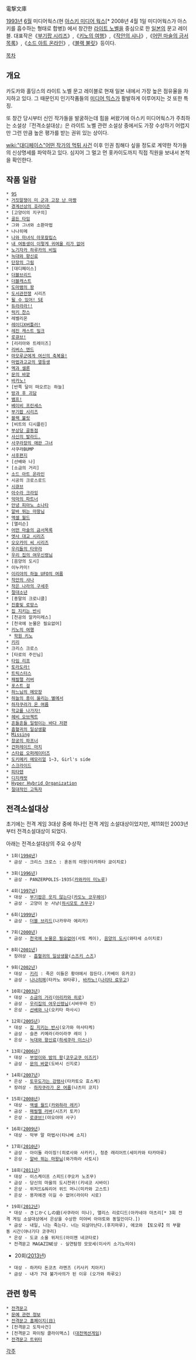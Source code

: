 電撃文庫

[[1993년]] [[6월]] 미디어웍스(현 [[아스키 미디어 웍스]][* 2008년 4월 1일 미디어웍스가 아스키를 흡수하는 형태로 합병]) 에서 창간한 [[라이트 노벨]]을 중심으로 한 [[일본]]의 문고 레이블. 대표작은《[[부기팝 시리즈]]》,《[[키노의 여행]]》,《[[작안의 샤나]]》,《[[어떤 마술의 금서목록]]》,《[[소드 아트 온라인]]》,《[[블랙 불릿]]》등이다.

[[목차]]
== 개요 ==
카도카와 홀딩스의 라이트 노벨 문고 레이블로 현재 일본 내에서 가장 높은 점유율을 차지하고 있다. 그 때문인지 인기작품들의 [[미디어 믹스]]가 활발하게 이루어지는 것 또한 특징. 

또 창간 당시부터 신인 작가들을 발굴하는데 힘을 써왔기에 아스키 미디어웍스가 주최하는 소설상『전격소설대상』은 라이트 노벨 관련 소설상 중에서도 가장 수상하기 어렵지만 그런 만큼 높은 평가를 받는 권위 있는 상이다.

[[wiki:"대디페이스"어떤 작가의 먹튀 사건]] 이후 인권 침해다 싶을 정도로 계약한 작가들의 신상명세를 파악하고 있다. 심지어 그 멀고 먼 홋카이도까지 직접 직원을 보내서 본적을 확인한다.

== 작품 일람 ==
 * [[9S]]
 * [[거짓말쟁이 미 군과 고장 난 마짱]]
 * [[경계선상의 호라이즌]]
 * [고양이의 지구의]
 * [[골든 타임]]
 * 그와 그녀와 소환마법
 * 나나히메
 * [[나와 마녀식 아포칼립스]]
 * [[내 여동생이 이렇게 귀여울 리가 없어]]
 * [[노기자카 하루카의 비밀]]
 * [[늑대와 향신료]]
 * [[단장의 그림]]
 * [대디페이스]
 * [[더블브리드]]
 * [[더블캐스트]]
 * [[도마뱀의 왕]]
 * [[도서관전쟁]] 시리즈
 * [[될 수 있어! SE]]
 * [[듀라라라!!]]
 * [[럭키 찬스]]
 * 레벨리온
 * [[레이디X버틀러!]]
 * [[레진 캐스트 밀크]]
 * [[로큐브!]]
 * [리리아와 트레이즈]
 * [[리버스 엔드]]
 * [[마모루군에게 여신의 축복을!]]
 * [[마법과고교의 열등생]]
 * [[멕과 셀론]]
 * [[문의 바깥]]
 * [[바카노!]]
 * [반쪽 달이 떠오르는 하늘]
 * [[방과 후 괴담]]
 * [[뱀프!]]
 * [[베이비 프린세스]]
 * [[부기팝 시리즈]]
 * [[블랙 불릿]]
 * [비트의 디시플린]
 * [[부상당 골동점]]
 * [[사신의 발라드.]]
 * [[사쿠라장의 애완 그녀]]
 * 사쿠라BUMP
 * [[사후편지]]
 * [선배와 나]
 * [소금의 거리]
 * [[소드 아트 온라인]]
 * 시공의 크로스로드
 * [[시큐브]]
 * [[아수라 크라잉]]
 * [[악마의 파트너]]
 * [[안녕 피아노 소나타]]
 * [[알바 뛰는 마왕님]]
 * [[액셀 월드]]
 * [앨리슨]
 * [[어떤 마술의 금서목록]]
 * [[엣사 대교 시리즈]]
 * [[오오카미 씨 시리즈]]
 * [[우리들의 타무라]]
 * [[우리 집의 여우신령님]]
 * [음양의 도시]
 * 이누카미!
 * [[이리야의 하늘 UFO의 여름]]
 * [[작안의 샤나]]
 * [[작은 나라의 구세주]]
 * [[절대소년]]
 * [종말의 크로니클]
 * [[진홍빛 로망스]]
 * [[집 지키는 반시]]
 * [천공의 알카미레스]
 * [천국에 눈물은 필요없어] 
 * [[키노의 여행]]
  * [[학원 키노]]
 * [[키리]]
 * 크리스 크로스
 * [타로의 주인님]
 * [[타임 리프]]
 * [[토라도라!]]
 * [[트릭스터스]]
 * [[패럴랠 러버]]
 * [[포스트 걸]]
 * [[하느님의 메모장]]
 * [[하늘의 종이 울리는 별에서]]
 * [[하자쿠라가 온 여름]]
 * [[학교를 나가자!]]
 * [[헤비 오브젝트]]
 * [[흔들흔들 일렁이는 바다 저편]]
 * [[흡혈귀의 일상생활]]
 * [[Missing]]
 * [[창궁의 파프너]]
 * [[건퍼레이드 마치]]
 * [[스타쉽 오퍼레이터즈]] 
 * [[도키메키 메모리얼]] 1~3, Girl's side
 * [[스크라이드]]
 * [[피타텐]]
 * [[디지캐럿]]
 * [[Hyper Hybrid Organization]]
 * [[절대적인 고독자]]
== 전격소설대상 ==
초기에는 전격 게임 3대상 중에 하나인 전격 게임 소설대상이었지만, 제11회인 2003년부터 전격소설대상이 되었다.

아래는 전격소설대상의 주요 수상작
 * 1회([[1994년]])
  * 금상 - 크리스 크로스 : 혼돈의 마왕(타카하타 쿄이치로)

 * 3회([[1996년]])
  * 금상 - PANZERPOLIS-1935([[카와카미 미노루]])

 * 4회([[1997년]])
  * 대상 - [[부기팝은 웃지 않는다]]([[카도노 코우헤이]])
  * 금상 - 고양이 눈 사냥([[하시모토 츠무구]])

 * 6회([[1999년]])
  * 금상 - [[더블 브리드]](나카무라 에리카)

 * 7회([[2000년]])
  * 금상 - [[천국에 눈물은 필요없어]](사토 케이), [[음양의 도시]](와타세 소이치로)

 * 8회([[2001년]])
  * 장려상 - [[흡혈귀의 일상생활]]([[스즈키 스즈]])

 * 9회([[2002년]])
  * 대상 - [[키리]] : 죽은 이들은 황야에서 잠든다.(카베이 유카코)
  * 금상 - [[나나히메]](타카노 와타루), [[바카노!]]([[나리타 료우고]])

 * 10회([[2003년]])
  * 대상 - [[소금의 거리]]([[아리카와 히로]])
  * 금상 - [[우리집의 여우신령님]](시바무라 진)
  * 은상 - [[선배와 나]](오키타 마사시)

 * 12회([[2005년]])
  * 대상 - [[집 지키는 반시]](오가와 마사타케)
  * 금상 - 슬픈 키메라(라이라쿠 레이 )
  * 은상 - [[늑대와 향신료]]([[하세쿠라 이스나]])

 * 13회([[2006년]])
  * 대상 - [[부엉이와 밤의 왕]]([[코우교쿠 이즈키]])
  * 금상 - [[문의 바깥]](도바시 신지로)

 * 14회([[2007년]])
  * 은상 - [[토우도가는 강령사]](타카토오 효스케)
  * 장려상 - [[하자쿠라가 온 여름]](나츠미 코지)

 * 15회([[2008년]])
  * 대상 - [[액셀 월드]]([[카와하라 레키]])
  * 금상 - [[패럴렐 러버]](시즈키 토카)
  * 은상 - [[로큐브!]](아오야마 사구)

 * 16회([[2009년]])
  * 대상 - 막부 말 마법사(타나베 소지)

 * 17회([[2010년]])
  * 금상 - 아이돌 라이징!(히로사와 사카키), 청춘 래리어트(세미카와 타카마루)
  * 은상 - [[알바 뛰는 마왕님]](와가하라 사토시)

 * 18회([[2011년]])
  * 대상 - 이스케이프 스피드(쿠오카 노조무)
  * 금상 - 당신의 마을의 도시전귀!(키네코 시바이)
  * 은상 - 위저드&워리어 위드 머니(미카와 고스트)
  * 은상 - 용자에겐 이길 수 없어(라이타 시로)

 * 19회([[2012년]])
  * 대상 - きじかくしの庭(사쿠라이 미나), 앨리스 리로디드(아카네야 마츠리[* 3회 전격 게임 소설대상에서 은상을 수상한 미야비 아야토와 동일인이다.])
  * 금상 - 내일, 나는 죽는다. 너는 되살아난다.(후지마루), 에코와 【토오루】의 부활동 시간(야나기다 코쿠리)
  * 은상 - 도쿄 소울 위저드(아이젠 네코타로)
  * 전격문고 MAGAZINE상 - 실연탐정 모모세(미사키 소기노미야)

* 20회([[2013년]])
  * 대상 - 하카타 돈코츠 라멘즈 (키사키 치아키)
  * 금상 - 내가 7대 불가사의가 된 이유 (오가와 하루오) 


== 관련 항목 ==
 * [[전격문고]]
 * [[문예 관련 정보]]
 * [http://dengekibunko.dengeki.com/ 전격문고 홈페이지(日)]
 * [전격문고 도작사건] 
 * [전격문고 파이팅 클라이맥스] ([[대전액션게임]])
 * [https://twitter.com/bunko_dengeki 전격문고 트위터]

[[각주]]
